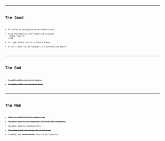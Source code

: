 
<CodeSurferLayout>
  <Code
    code={require('!!raw-loader!./code.0.js').default}
    lang="jsx"
    title="Approach Using HOCs"
  />
  <Code
    code={require('!!raw-loader!./code.1.js').default}
    focus="14:20"
    lang="jsx"
    title="Approach Using HOCs"
    subtitle="define query and mutation"
  />
  <Code
    code={require('!!raw-loader!./code.2.js').default}
    focus="2:14"
    lang="jsx"
    title="Approach Using HOCs"
    subtitle="loading and error state handling"
  />
  <Code
    code={require('!!raw-loader!./code.3.js').default}
    focus="16,21"
    lang="jsx"
    title="Approach Using HOCs"
    subtitle="call removeEmployee function"
  />
  <Code
    code={require('!!raw-loader!./code.1.js').default}
    focus="13:21"
    lang="jsx"
    title="Approach Using HOCs"
  />
</CodeSurferLayout>

---

# The Good

- Fetching is encapsulated and declarative
- Data dependencies and expressed alogside <br /> where they're used
- All operations are in a single scope
- Error states can be handled in a generalized manner

---

# The Bad

- ~~SelectionSets are error-prone~~
- ~~Multiple HOCs can produce bugs~~

---

# The Meh

- ~~HOCs are difficult to understand~~
- ~~Options need to be computed far from the component~~
- ~~Welcome back to callback hell~~
- ~~The component hierarchy is extra deep~~
- Loading and ~~error state~~ require boilerplate
